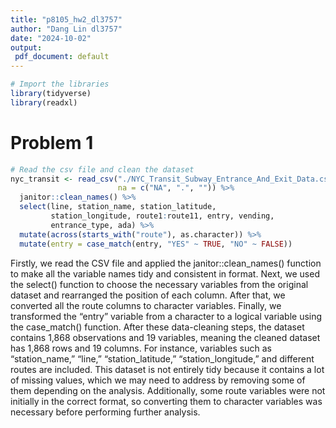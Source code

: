 ```yaml
---
title: "p8105_hw2_dl3757"
author: "Dang Lin dl3757"
date: "2024-10-02"
output:
 pdf_document: default
---
```


```r
# Import the libraries
library(tidyverse)
library(readxl)
```

# Problem 1
```r
# Read the csv file and clean the dataset
nyc_transit <- read_csv("./NYC_Transit_Subway_Entrance_And_Exit_Data.csv", 
                        na = c("NA", ".", "")) %>% 
  janitor::clean_names() %>% 
  select(line, station_name, station_latitude, 
         station_longitude, route1:route11, entry, vending, 
         entrance_type, ada) %>% 
  mutate(across(starts_with("route"), as.character)) %>%
  mutate(entry = case_match(entry, "YES" ~ TRUE, "NO" ~ FALSE))
```

Firstly, we read the CSV file and applied the janitor::clean_names() function to make all the variable names tidy and consistent in format. Next, we used the select() function to choose the necessary variables from the original dataset and rearranged the position of each column. After that, we converted all the route columns to character variables. Finally, we transformed the "entry" variable from a character to a logical variable using the case_match() function. After these data-cleaning steps, the dataset contains 1,868 observations and 19 variables, meaning the cleaned dataset has 1,868 rows and 19 columns. For instance, variables such as "station_name," "line," "station_latitude," "station_longitude," and different routes are included. This dataset is not entirely tidy because it contains a lot of missing values, which we may need to address by removing some of them depending on the analysis. Additionally, some route variables were not initially in the correct format, so converting them to character variables was necessary before performing further analysis.

